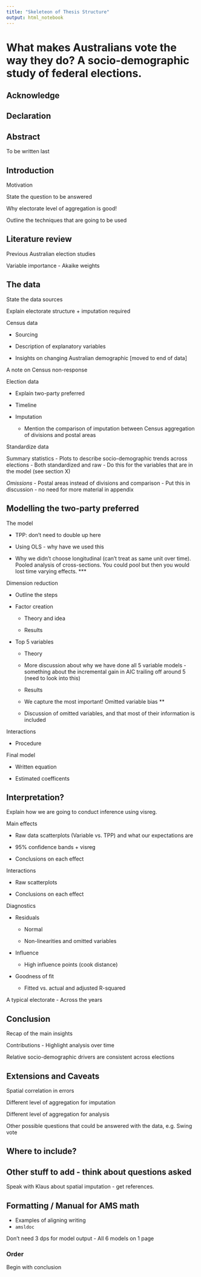 ```yaml
---
title: "Skeleteon of Thesis Structure"
output: html_notebook
---
```


# What makes Australians vote the way they do? A socio-demographic study of federal elections.

## Acknowledge

## Declaration

## Abstract

To be written last


## Introduction

Motivation

State the question to be answered

Why electorate level of aggregation is good!

Outline the techniques that are going to be used

## Literature review

Previous Australian election studies

Variable importance - Akaike weights


## The data

State the data sources

Explain electorate structure + imputation required

Census data

- Sourcing

- Description of explanatory variables

- Insights on changing Australian demographic [moved to end of data]

A note on Census non-response

Election data

- Explain two-party preferred

- Timeline

- Imputation

  + Mention the comparison of imputation between Census aggregation of divisions and postal areas

Standardize data

Summary statistics
- Plots to describe socio-demographic trends across elections
- Both standardized and raw
- Do this for the variables that are in the model (see section X)

*Omissions*
- Postal areas instead of divisions and comparison
- Put this in discussion - no need for more material in appendix


## Modelling the two-party preferred

The model

- TPP: don't need to double up here

- Using OLS - why have we used this

- Why we didn't choose longitudinal (can't treat as same unit over time). Pooled analysis of cross-sections. You could pool but then you would lost time varying effects. ***


Dimension reduction

- Outline the steps

- Factor creation

  + Theory and idea
  
  + Results
  
- Top 5 variables

  + Theory 
  
  + More discussion about why we have done all 5 variable models - something about the incremental gain in AIC trailing off around 5 (need to look into this)
  
  + Results
  
  + We capture the most important! Omitted variable bias ** 
  
  + Discussion of omitted variables, and that most of their information is included

  
Interactions

- Procedure

Final model

- Written equation

- Estimated coefficents

## Interpretation?

Explain how we are going to conduct inference using visreg.

Main effects

- Raw data scatterplots (Variable vs. TPP) and what our expectations are

- 95% confidence bands + visreg

- Conclusions on each effect

Interactions

- Raw scatterplots

- Conclusions on each effect

Diagnostics

- Residuals

  + Normal
  
  + Non-linearities and omitted variables
  
- Influence

  + High influence points (cook distance)
  
- Goodness of fit

  + Fitted vs. actual and adjusted R-squared
  
A typical electorate
- Across the years

## Conclusion

Recap of the main insights

Contributions
- Highlight analysis over time

Relative socio-demographic drivers are consistent across elections

## Extensions and Caveats
Spatial correlation in errors

Different level of aggregation for imputation

Different level of aggregation for analysis

Other possible questions that could be answered with the data, e.g. Swing vote


## Where to include?




## Other stuff to add - think about questions asked 

Speak with Klaus about spatial imputation - get references.




## Formatting / Manual for AMS math
- Examples of aligning writing
- `amsldoc`

Don't need 3 dps for model output
- All 6 models on 1 page


### Order

Begin with conclusion
